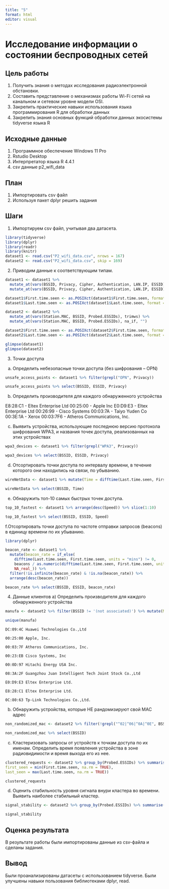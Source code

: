---
title: "5"
format: html
editor: visual
---

# Исследование информации о состоянии беспроводных сетей

## Цель работы

1.  Получить знания о методах исследования радиоэлектронной обстановки.
2.  Составить представление о механизмах работы Wi-Fi сетей на канальном и сетевом уровне модели OSI.
3.  Закрепить практические навыки использования языка программирования R для обработки данных
4.  Закрепить знания основных функций обработки данных экосистемы tidyverse языка R

## Исходные данные

1.  Программное обеспечение Windows 11 Pro
2.  Rstudio Desktop
3.  Интерпретатор языка R 4.4.1
4.  csv данные p2_wifi_data

## План

1.  Импортировать csv файл
2.  Используя пакет dplyr решить задания

## Шаги

1.  Импортируем csv файл, учитывая два датасета.

```{r}
library(tidyverse)
library(dplyr)
library(readr)
library(knitr)
dataset1 <- read.csv("P2_wifi_data.csv", nrows = 167)
dataset2 <- read.csv("P2_wifi_data.csv", skip = 169)
```

2.  Приводим данные к соответствующим типам.

```{r}

dataset1 <- dataset1 %>% 
  mutate_at(vars(BSSID, Privacy, Cipher, Authentication, LAN.IP, ESSID), trimws) %>%
  mutate_at(vars(BSSID, Privacy, Cipher, Authentication, LAN.IP, ESSID), na_if, "")

dataset1$First.time.seen <- as.POSIXct(dataset1$First.time.seen, format = "%Y-%m-%d %H:%M:%S")
dataset1$Last.time.seen <- as.POSIXct(dataset1$Last.time.seen, format = "%Y-%m-%d %H:%M:%S")

dataset2 <- dataset2 %>% 
  mutate_at(vars(Station.MAC, BSSID, Probed.ESSIDs), trimws) %>%
  mutate_at(vars(Station.MAC, BSSID, Probed.ESSIDs), na_if, "")

dataset2$First.time.seen <- as.POSIXct(dataset2$First.time.seen, format = "%Y-%m-%d %H:%M:%S")
dataset2$Last.time.seen <- as.POSIXct(dataset2$Last.time.seen, format = "%Y-%m-%d %H:%M:%S")

glimpse(dataset1)
glimpse(dataset2)

```

3.  Точки доступа

```{=html}
<!-- -->
```
a.  Определить небезопасные точки доступа (без шифрования – OPN)

```{r}
unsafe_access_points <- dataset1 %>% filter(grepl("OPN", Privacy))

unsafe_access_points %>% select(BSSID, ESSID, Privacy)
```

b.  Определить производителя для каждого обнаруженного устройства

E8:28:C1 - Eltex Enterprise Ltd 00:25:00 - Apple Inc E0:D9:E3 - Eltex Enterprise Ltd 00:26:99 - Cisco Systems 00:03:7A - Taiyo Yuden Co 00:3E:1A - Xerox 00:03:7F6 - Atheros Communications, Inc.

c.  Выявить устройства, использующие последнюю версию протокола шифрования WPA3, и названия точек доступа, реализованных на этих устройствах

```{r}
wpa3_devices <- dataset1 %>% filter(grepl("WPA3", Privacy))

wpa3_devices %>% select(BSSID, ESSID, Privacy)
```

d.  Отсортировать точки доступа по интервалу времени, в течение которого они находились на связи, по убыванию.

```{r}
wireNetData <- dataset1 %>% mutate(Time = difftime(Last.time.seen, First.time.seen, units = "mins")) %>% arrange(desc(Time)) %>% select(BSSID, Time)

wireNetData %>% select(BSSID, Time)
```

e.  Обнаружить топ-10 самых быстрых точек доступа.

```{r}
top_10_fastest <- dataset1 %>% arrange(desc(Speed)) %>% slice(1:10)

top_10_fastest %>% select(BSSID, ESSID, Speed)
```

f.Отсортировать точки доступа по частоте отправки запросов (beacons) в единицу времени по их убыванию.

```{r}
library(dplyr)

beacon_rate <- dataset1 %>% 
  mutate(beacon_rate = if_else(
    difftime(Last.time.seen, First.time.seen, units = "mins") != 0,
    beacons / as.numeric(difftime(Last.time.seen, First.time.seen, units = "mins")),
    NA_real_)) %>% 
  filter(!is.infinite(beacon_rate) & !is.na(beacon_rate)) %>% 
  arrange(desc(beacon_rate))

beacon_rate %>% select(BSSID, ESSID, beacon_rate)
```

4.  Данные клиентов a) Определить производителя для каждого обнаруженного устройства

```{r}
manufa <- dataset2 %>% filter(BSSID != '(not associated)') %>% mutate(Manufacturer = substr(BSSID, 1, 8)) %>% select(Manufacturer)

unique(manufa)
```

```         
DC:09:4C Huawei Technologies Co.,Ltd

00:25:00 Apple, Inc.

00:03:7F Atheros Communications, Inc.

00:23:EB Cisco Systems, Inc

00:0D:97 Hitachi Energy USA Inc.

08:3A:2F Guangzhou Juan Intelligent Tech Joint Stock Co.,Ltd

E0:D9:E3 Eltex Enterprise Ltd.

E8:28:C1 Eltex Enterprise Ltd.

0C:80:63 Tp-Link Technologies Co.,Ltd.
```

b)  Обнаружить устройства, которые НЕ рандомизируют свой MAC адрес

```{r}
non_randomized_mac <- dataset2 %>% filter(!grepl("^02|^06|^0A|^0E", BSSID)) %>% filter(BSSID != '(not associated)')

non_randomized_mac %>% select(BSSID)
```

c)  Кластеризовать запросы от устройств к точкам доступа по их именам. Определить время появления устройства в зоне радиовидимости и время выхода его из нее.

```{r}
clustered_requests <- dataset2 %>% group_by(Probed.ESSIDs) %>% summarise(
first_seen = min(First.time.seen, na.rm = TRUE),
last_seen = max(Last.time.seen, na.rm = TRUE))

clustered_requests
```

d)  Оценить стабильность уровня сигнала внури кластера во времени. Выявить наиболее стабильный кластер.

```{r}
signal_stability <- dataset2 %>% group_by(Probed.ESSIDs) %>% summarise(sd_signal = sd(Power, na.rm = TRUE)) %>% arrange(sd_signal)

signal_stability 
```

## Оценка результата

В результате работы были импортированы данные из csv-файла и сделаны задания.

## Вывод

Были проанализированы датасеты с использованием tidyverse. Были улучшены навыки пользования библиотеками dplyr, read.
